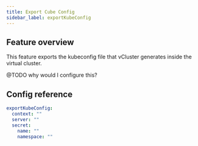 ```yaml
---
title: Export Cube Config
sidebar_label: exportKubeConfig
---
```



## Feature overview

[comment]: # (It's essentially a coop config file is generated in the cluster and context defines the name of the coop context.)
[comment]: # (Server is the Kubernetes API server. And secret is the secret where this coop config is saved)

This feature exports the kubeconfig file that vCluster generates inside the virtual cluster.

@TODO why would I configure this?



## Config reference

```yaml
exportKubeConfig:
  context: ""
  server: ""
  secret:
    name: ""
    namespace: ""
```



<ExportKubeConfig />
